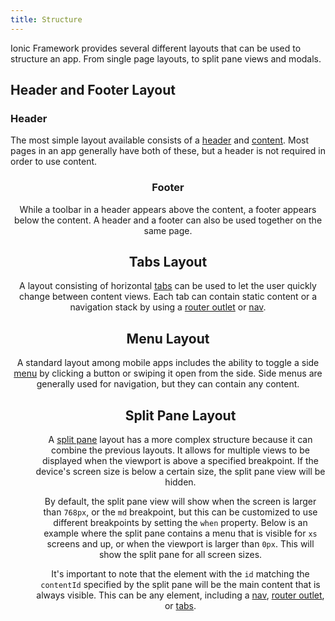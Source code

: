 ```yaml
---
title: Structure
---
```



<head>
  <title>Structure Layout | Structures for Content Layout on Ionic Apps</title>
  <meta
    name="description"
    content="Ionic provides several different layouts that can be used to structure an app and its content—from single page layouts, to split pane views and modals."
  />
</head>

Ionic Framework provides several different layouts that can be used to structure an app. From single page layouts, to split pane views and modals.

## Header and Footer Layout

### Header

The most simple layout available consists of a [header](../api/header.md) and [content](../api/content.md). Most pages in an app generally have both of these, but a header is not required in order to use content.


<Header />

### Footer

While a toolbar in a header appears above the content, a footer appears below the content. A header and a footer can also be used together on the same page.


<Footer />

## Tabs Layout

A layout consisting of horizontal [tabs](../api/tabs.md) can be used to let the user quickly change between content views. Each tab can contain static content or a navigation stack by using a [router outlet](../api/router-outlet.md) or [nav](../api/nav.md).


<Tabs />

## Menu Layout

A standard layout among mobile apps includes the ability to toggle a side [menu](../api/menu.md) by clicking a button or swiping it open from the side. Side menus are generally used for navigation, but they can contain any content.


<Menu />

## Split Pane Layout

A [split pane](../api/split-pane.md) layout has a more complex structure because it can combine the previous layouts. It allows for multiple views to be displayed when the viewport is above a specified breakpoint. If the device's screen size is below a certain size, the split pane view will be hidden.

By default, the split pane view will show when the screen is larger than `768px`, or the `md` breakpoint, but this can be customized to use different breakpoints by setting the `when` property. Below is an example where the split pane contains a menu that is visible for `xs` screens and up, or when the viewport is larger than `0px`. This will show the split pane for all screen sizes.

It's important to note that the element with the `id` matching the `contentId` specified by the split pane will be the main content that is always visible. This can be any element, including a [nav](../api/nav.md), [router outlet](../api/router-outlet.md), or [tabs](../api/tabs.md).


<SplitPane />
